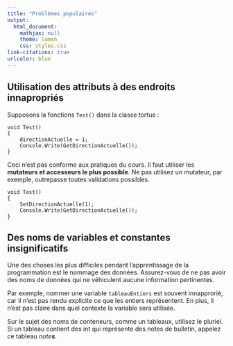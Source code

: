 ```yaml
---
title: "Problèmes populaires"
output:
  html_document:
    mathjax: null
    theme: lumen
    css: styles.css
link-citations: true
urlcolor: blue
---
```


## Utilisation des attributs à des endroits innapropriés
Supposons la fonctions `Test()` dans la classe tortue :

```
void Test()
{
    directionActuelle = 1;
    Console.Write(GetDirectionActuelle());
}
```

Ceci n'est pas conforme aux pratiques du cours. Il faut utiliser les **mutateurs et accesseurs le plus possible**. Ne pas utilisez un mutateur, par exemple, outrepasse toutes validations possibles.

```
void Test()
{
    SetDirectionActuelle(1);
    Console.Write(GetDirectionActuelle());
}
```

## Des noms de variables et constantes insignificatifs
Une des choses les plus difficiles pendant l'apprentissage de la programmation est le nommage des données. Assurez-vous de ne pas avoir des noms de données qui ne véhiculent aucune information pertinentes.

Par exemple, nommer une variable `tableauEntiers` est souvent innapprorié, car il n'est pas rendu explicite ce que les entiers représentent. En plus, il n'est pas claire dans quel contexte la variable sera utilisée.

Sur le sujet des noms de conteneurs, comme un tableaux, utilisez le pluriel. Si un tableau contient des int qui représente des notes de bulletin, appelez ce tableau _note**s**_.

